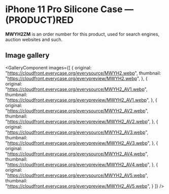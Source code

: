 
# iPhone 11 Pro Silicone Case — (PRODUCT)RED

<Callout type='info' emoji='👉🏻'>**MWYH2ZM** is an order number for this product, used for search engines, auction websites and such.</Callout>

## Image gallery

<GalleryComponent
    images={[
      {
        original: "https://cloudfront.everycase.org/everysource/MWYH2.webp",
        thumbnail: "https://cloudfront.everycase.org/everypreview/MWYH2.webp",
      },
      {
        original: "https://cloudfront.everycase.org/everysource/MWYH2_AV1.webp",
        thumbnail: "https://cloudfront.everycase.org/everypreview/MWYH2_AV1.webp",
      },
      {
        original: "https://cloudfront.everycase.org/everysource/MWYH2_AV2.webp",
        thumbnail: "https://cloudfront.everycase.org/everypreview/MWYH2_AV2.webp",
      },
      {
        original: "https://cloudfront.everycase.org/everysource/MWYH2_AV3.webp",
        thumbnail: "https://cloudfront.everycase.org/everypreview/MWYH2_AV3.webp",
      },
      {
        original: "https://cloudfront.everycase.org/everysource/MWYH2_AV4.webp",
        thumbnail: "https://cloudfront.everycase.org/everypreview/MWYH2_AV4.webp",
      },
      {
        original: "https://cloudfront.everycase.org/everysource/MWYH2_AV5.webp",
        thumbnail: "https://cloudfront.everycase.org/everypreview/MWYH2_AV5.webp",
      }
    ]}
  />
